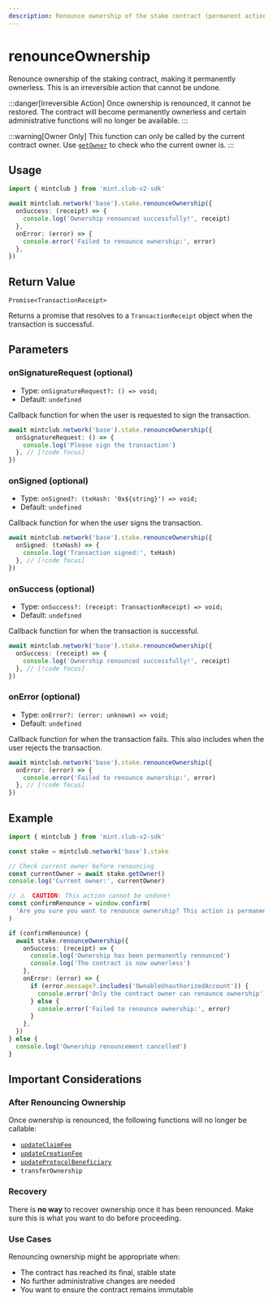 ```yaml
---
description: Renounce ownership of the stake contract (permanent action)
---
```


# renounceOwnership

Renounce ownership of the staking contract, making it permanently ownerless. This is an irreversible action that cannot be undone.

:::danger[Irreversible Action]
Once ownership is renounced, it cannot be restored. The contract will become permanently ownerless and certain administrative functions will no longer be available.
:::

:::warning[Owner Only]
This function can only be called by the current contract owner. Use [`getOwner`](/docs/sdk/stake/getOwner) to check who the current owner is.
:::

## Usage

```ts twoslash [example.ts]
import { mintclub } from 'mint.club-v2-sdk'

await mintclub.network('base').stake.renounceOwnership({
  onSuccess: (receipt) => {
    console.log('Ownership renounced successfully!', receipt)
  },
  onError: (error) => {
    console.error('Failed to renounce ownership:', error)
  },
})
```

## Return Value

`Promise<TransactionReceipt>`

Returns a promise that resolves to a `TransactionReceipt` object when the transaction is successful.

## Parameters

### onSignatureRequest (optional)

- Type: `onSignatureRequest?: () => void;`
- Default: `undefined`

Callback function for when the user is requested to sign the transaction.

```ts
await mintclub.network('base').stake.renounceOwnership({
  onSignatureRequest: () => {
    console.log('Please sign the transaction')
  }, // [!code focus]
})
```

### onSigned (optional)

- Type: `onSigned?: (txHash: '0x${string}') => void;`
- Default: `undefined`

Callback function for when the user signs the transaction.

```ts
await mintclub.network('base').stake.renounceOwnership({
  onSigned: (txHash) => {
    console.log('Transaction signed:', txHash)
  }, // [!code focus]
})
```

### onSuccess (optional)

- Type: `onSuccess?: (receipt: TransactionReceipt) => void;`
- Default: `undefined`

Callback function for when the transaction is successful.

```ts
await mintclub.network('base').stake.renounceOwnership({
  onSuccess: (receipt) => {
    console.log('Ownership renounced successfully!', receipt)
  }, // [!code focus]
})
```

### onError (optional)

- Type: `onError?: (error: unknown) => void;`
- Default: `undefined`

Callback function for when the transaction fails. This also includes when the user rejects the transaction.

```ts
await mintclub.network('base').stake.renounceOwnership({
  onError: (error) => {
    console.error('Failed to renounce ownership:', error)
  }, // [!code focus]
})
```

## Example

```ts twoslash [example.ts]
import { mintclub } from 'mint.club-v2-sdk'

const stake = mintclub.network('base').stake

// Check current owner before renouncing
const currentOwner = await stake.getOwner()
console.log('Current owner:', currentOwner)

// ⚠️  CAUTION: This action cannot be undone!
const confirmRenounce = window.confirm(
  'Are you sure you want to renounce ownership? This action is permanent and cannot be undone.',
)

if (confirmRenounce) {
  await stake.renounceOwnership({
    onSuccess: (receipt) => {
      console.log('Ownership has been permanently renounced')
      console.log('The contract is now ownerless')
    },
    onError: (error) => {
      if (error.message?.includes('OwnableUnauthorizedAccount')) {
        console.error('Only the contract owner can renounce ownership')
      } else {
        console.error('Failed to renounce ownership:', error)
      }
    },
  })
} else {
  console.log('Ownership renouncement cancelled')
}
```

## Important Considerations

### After Renouncing Ownership

Once ownership is renounced, the following functions will no longer be callable:

- [`updateClaimFee`](/docs/sdk/stake/updateClaimFee)
- [`updateCreationFee`](/docs/sdk/stake/updateCreationFee)
- [`updateProtocolBeneficiary`](/docs/sdk/stake/updateProtocolBeneficiary)
- `transferOwnership`

### Recovery

There is **no way** to recover ownership once it has been renounced. Make sure this is what you want to do before proceeding.

### Use Cases

Renouncing ownership might be appropriate when:

- The contract has reached its final, stable state
- No further administrative changes are needed
- You want to ensure the contract remains immutable
